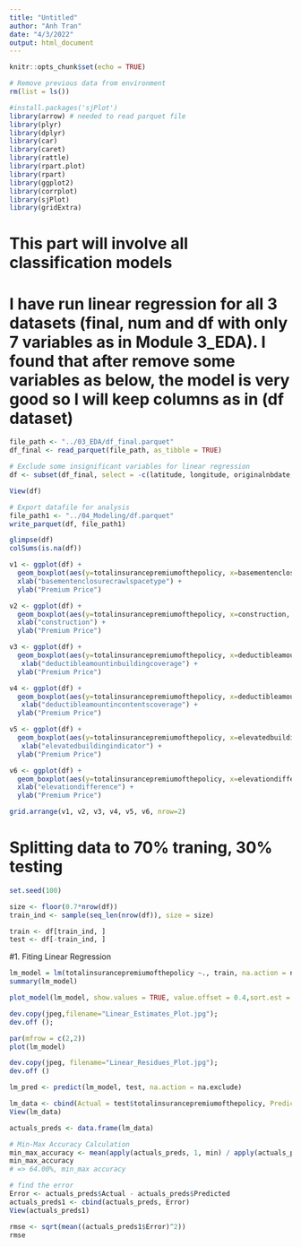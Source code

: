 ```yaml
---
title: "Untitled"
author: "Anh Tran"
date: "4/3/2022"
output: html_document
---
```


```r
knitr::opts_chunk$set(echo = TRUE)
```

```r
# Remove previous data from environment
rm(list = ls())
```

```r
#install.packages('sjPlot')
library(arrow) # needed to read parquet file
library(plyr)
library(dplyr)
library(car)
library(caret)
library(rattle)
library(rpart.plot)
library(rpart)
library(ggplot2)
library(corrplot)
library(sjPlot)
library(gridExtra)
```
# This part will involve all classification models

# I have run linear regression for all 3 datasets (final, num and df with only 7 variables as in Module 3_EDA). I found that after remove some variables as below, the model is very good so I will keep columns as in (df dataset)

```r
file_path <- "../03_EDA/df_final.parquet"
df_final <- read_parquet(file_path, as_tibble = TRUE)

# Exclude some insignificant variables for linear regression
df <- subset(df_final, select = -c(latitude, longitude, originalnbdate, postfirmconstructionindicator, reportedzipcode, basementonly, policyeffectivedate, policyterminationdate, lowerflooronly, morethan1floor))

View(df)

# Export datafile for analysis
file_path1 <- "../04_Modeling/df.parquet"
write_parquet(df, file_path1)
```


```r
glimpse(df)
colSums(is.na(df))
```



```r
v1 <- ggplot(df) +
  geom_boxplot(aes(y=totalinsurancepremiumofthepolicy, x=basementenclosurecrawlspacetype, fill=basementenclosurecrawlspacetype), show.legend=FALSE) +
  xlab("basementenclosurecrawlspacetype") +
  ylab("Premium Price")

v2 <- ggplot(df) +
  geom_boxplot(aes(y=totalinsurancepremiumofthepolicy, x=construction, fill=construction), show.legend=FALSE) +
  xlab("construction") +
  ylab("Premium Price")

v3 <- ggplot(df) +
  geom_boxplot(aes(y=totalinsurancepremiumofthepolicy, x=deductibleamountinbuildingcoverage, fill=deductibleamountinbuildingcoverage), show.legend = FALSE) +
   xlab("deductibleamountinbuildingcoverage") +
  ylab("Premium Price")

v4 <- ggplot(df) +
  geom_boxplot(aes(y=totalinsurancepremiumofthepolicy, x=deductibleamountincontentscoverage, fill=deductibleamountincontentscoverage), show.legend = FALSE) +
   xlab("deductibleamountincontentscoverage") +
  ylab("Premium Price")

v5 <- ggplot(df) +
  geom_boxplot(aes(y=totalinsurancepremiumofthepolicy, x=elevatedbuildingindicator, fill=elevatedbuildingindicator), show.legend = FALSE) +
   xlab("elevatedbuildingindicator") +
  ylab("Premium Price")

v6 <- ggplot(df) +
  geom_boxplot(aes(y=totalinsurancepremiumofthepolicy, x=elevationdifference, fill=elevationdifference), show.legend = FALSE) +
  xlab("elevationdifference") +
  ylab("Premium Price")

grid.arrange(v1, v2, v3, v4, v5, v6, nrow=2)
```
















































# Splitting data to 70% traning, 30% testing

```r
set.seed(100)

size <- floor(0.7*nrow(df))
train_ind <- sample(seq_len(nrow(df)), size = size)

train <- df[train_ind, ]
test <- df[-train_ind, ]
```


#1. Fiting Linear Regression

```r

lm_model = lm(totalinsurancepremiumofthepolicy ~., train, na.action = na.exclude)
summary(lm_model)

```


```r
plot_model(lm_model, show.values = TRUE, value.offset = 0.4,sort.est = TRUE, title = "Estimates of Linear Regression")

dev.copy(jpeg,filename="Linear_Estimates_Plot.jpg");
dev.off ();
```


```r
par(mfrow = c(2,2))
plot(lm_model)

dev.copy(jpeg, filename="Linear_Residues_Plot.jpg");
dev.off ()
```


```r
lm_pred <- predict(lm_model, test, na.action = na.exclude)

```


```r
lm_data <- cbind(Actual = test$totalinsurancepremiumofthepolicy, Predicted = lm_pred)
View(lm_data)
```

```r
actuals_preds <- data.frame(lm_data)

# Min-Max Accuracy Calculation
min_max_accuracy <- mean(apply(actuals_preds, 1, min) / apply(actuals_preds, 1, max))  
min_max_accuracy
# => 64.00%, min_max accuracy

```

```r
# find the error
Error <- actuals_preds$Actual - actuals_preds$Predicted
actuals_preds1 <- cbind(actuals_preds, Error)
View(actuals_preds1)

rmse <- sqrt(mean((actuals_preds1$Error)^2))
rmse
```





